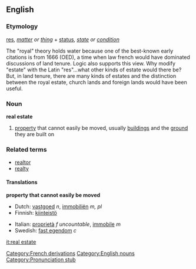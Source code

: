 {{wikipedia}}

==English==
===Etymology===
{{L.}} [[res]], ''[[matter]] or [[thing]]'' + [[status]], ''[[state]] or [[condition]]''

<!-- (This is tosh)

In spite of the name, '''real estate''' has no connection with the [[concept]] of [[reality]]. It derives instead from the [[feudal]] principle that in a [[monarchy]], all land was considered the property of the king. Thus originally the term '''real estate''' was equivalent to "royal estate", ''real'' originating from the French ''royale'', as it was the French-speaking [[Normans]] who introduced [[feudalism]] to [[England]] in the [http://en.wikipedia.org/wiki/11th_century 11th century] and thus the English language; 

[[Cognate]] to [[Spanish]] ''real''.

-->The "royal" theory holds water because one of the best-known early citations is from 1666 (OED), a time when law french would have dominated discussions of land tenure. Logic also supports this view. Why modify "estate" with the Latin "res"...what other kinds of estate would there be?  But, in land tenure, there are many kinds of estates and the distinction between the royal estate, church lands and foreign lands would have been useful.

===Noun===
'''real estate'''

# [[property]] that cannot easily be moved, usually [[building]]s and the [[ground]] they are built on

===Related terms===
*[[realtor]]
*[[realty]]

====Translations====
'''property that cannot easily be moved'''
{{top}}
*Dutch: [[vastgoed]] ''n'', [[immobiliën]] ''m, pl''
*Finnish: [[kiinteistö]]
{{mid}}
*Italian: [[proprietà]] ''f uncountable'', [[immobile]] ''m''
*Swedish: [[fast egendom]] ''c''
{{bottom}}

[[Category:French derivations]]
[[Category:English nouns]]
[[Category:Pronunciation stub]]

[[it:real estate]]